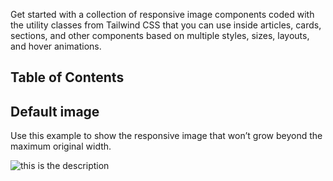 
Get started with a collection of responsive image components coded with the utility classes from Tailwind CSS that you can use inside articles, cards, sections, and other components based on multiple styles, sizes, layouts, and hover animations.

## Table of Contents

## Default image

Use this example to show the responsive image that won’t grow beyond the maximum original width.

<CodePreview title="Image" className="flex items-center justify-center">
  <Image
    src="https://images.unsplash.com/photo-1601625463687-25541fb72f62?ixlib=rb-4.0.3&ixid=M3wxMjA3fDB8MHxwaG90by1wYWdlfHx8fGVufDB8fHx8fA%3D%3D&auto=format&fit=crop&w=2070&q=80"
    alt="this is the description"
  />
</CodePreview>
